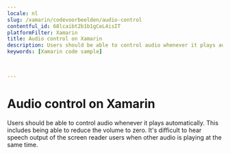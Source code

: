 ```yaml
---
locale: nl
slug: /xamarin/codevoorbeelden/audio-control
contentful_id: 68lcaibt2b1b1gCeL4isIT
platformFilter: Xamarin
title: Audio control on Xamarin
description: Users should be able to control audio whenever it plays automatically.
keywords: [Xamarin code sample]


	
---
```


# Audio control on Xamarin

Users should be able to control audio whenever it plays automatically. This includes being able to reduce the volume to zero. It's difficult to hear speech output of the screen reader users when other audio is playing at the same time.

<CodeSample id="media-audio-control" locale="nl" platform="xamarin"/>